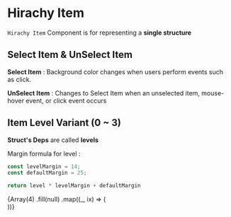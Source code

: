 

<Meta title="Hirachy/Item" component={HirachyItem} />

# Hirachy Item

`Hirachy Item` Component is for representing a **single structure**

<Canvas>
  <Story name="Basic">
    <HirachyItem
      struct={{
        id: "RandomId",
        title: "StoryBook",
        type: "text",
      }}
    />
  </Story>
</Canvas>

## Select Item & UnSelect Item

**Select Item** : Background color changes when users perform events such as click.

**UnSelect Item** : Changes to Select Item when an unselected item, mouse-hover event, or click event occurs

<Canvas>
  <Story name="Select / UnSelect">
    <div style={{ marginBottom: 20 }}>
      <HirachyItem
        struct={{
          id: "RandomId",
          title: "Select",
          type: "text",
        }}
        isSelect={true}
      />
    </div>
    <HirachyItem
      struct={{
        id: "RandomId",
        title: "UnSelect",
        type: "text",
      }}
    />
  </Story>
</Canvas>

## Item Level Variant (0 ~ 3)

**Struct's Deps** are called **levels**

Margin formula for level :
```js
const levelMargin = 14;
const defaultMargin = 25;

return level * levelMargin + defaultMargin
```

<Canvas>
  <Story name="Level Variant">
    {Array(4)
      .fill(null)
      .map((_, ix) => (
        <div style={{ marginBottom: 20 }}>
          <HirachyItem
            struct={{
              id: "RandomId",
              title: `level ${ix}`,
              type: "text",
            }}
            level={ix}
          />
        </div>
      ))}
  </Story>
</Canvas>
